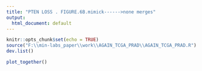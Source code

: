 ```yaml
---
title: "PTEN LOSS . FIGURE.6B.mimick------>none merges"
output:
  html_document: default
---
```


```r
knitr::opts_chunk$set(echo = TRUE)
source("F:\\min-labs_paper\\work\\AGAIN_TCGA_PRAD\\AGAIN_TCGA_PRAD.R")
dev.list()
```


```r
plot_together()

```